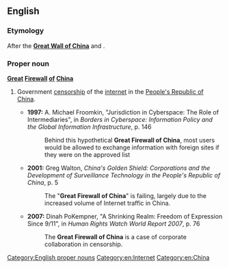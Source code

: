 ==English==
{{wikipedia|Internet censorship in the People's Republic of China}}

===Etymology===
After the '''[[Great Wall of China]]''' and {{term|firewall}}.

===Proper noun===
'''[[great|Great]] [[firewall|Firewall]] [[of]] [[China]]'''

# {{context|originally|jocular|pejorative}} Government [[censorship]] of the [[internet]] in the [[People's Republic of China]].
#*'''1997:''' A. Michael Froomkin, "Jurisdiction in Cyberspace: The Role of Intermediaries", in ''Borders in Cyberspace: Information Policy and the Global Information Infrastructure'', p. 146
#*:Behind this hypothetical '''Great Firewall of China''', most users would be allowed to exchange information with foreign sites if they were on the approved list
#*'''2001:''' Greg Walton, ''China's Golden Shield: Corporations and the Development of Surveillance Technology in the People's Republic of China'', p. 5
#*:The "'''Great Firewall of China'''" is failing, largely due to the increased volume of Internet traffic in China.
#*'''2007:''' Dinah PoKempner, "A Shrinking Realm: Freedom of Expression Since 9/11", in ''Human Rights Watch World Report 2007'', p. 76
#*:The '''Great Firewall of China''' is a case of corporate collaboration in censorship.

[[Category:English proper nouns]]
[[Category:en:Internet]]
[[Category:en:China]]